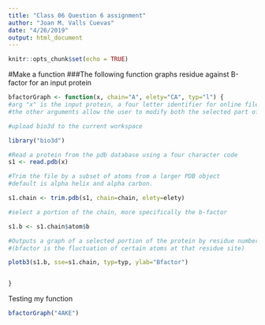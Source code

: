 ```yaml
---
title: "Class 06 Question 6 assignment"
author: "Joan M. Valls Cuevas"
date: "4/26/2019"
output: html_document
---
```


```r
knitr::opts_chunk$set(echo = TRUE)
```
#Make a function 
###The following function graphs residue against B-factor for an input protein
```r

bfactorGraph <- function(x, chain="A", elety="CA", typ="l") { 
#arg "x" is the input protein, a four letter identifier for online file access
#the other arguments allow the user to modify both the selected part of the pdb file and line type

#upload bio3d to the current workspace

library("bio3d") 

#Read a protein from the pdb database using a four character code
s1 <- read.pdb(x) 

#Trim the file by a subset of atoms from a larger PDB object
#default is alpha helix and alpha carbon.

s1.chain <- trim.pdb(s1, chain=chain, elety=elety) 

#select a portion of the chain, more specifically the b-factor

s1.b <- s1.chain$atom$b

#Outputs a graph of a selected portion of the protein by residue number against bfactor
#(bfactor is the fluctuation of certain atoms at that residue site)

plotb3(s1.b, sse=s1.chain, typ=typ, ylab="Bfactor")


}
```
Testing my function
```r
bfactorGraph("4AKE")
```



